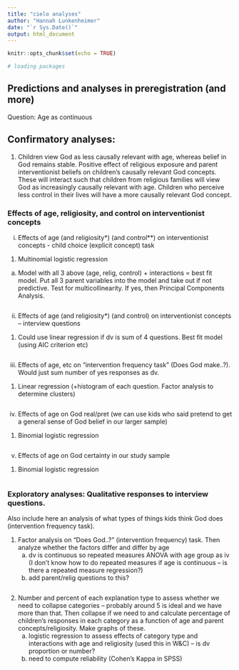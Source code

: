 ```yaml
---
title: "cielo analyses"
author: "Hannah Lunkenheimer"
date: "`r Sys.Date()`"
output: html_document
---
```


```r
knitr::opts_chunk$set(echo = TRUE)

# loading packages

```

## Predictions and analyses in preregistration (and more)

Question: Age as continuous

## Confirmatory analyses:
1.	Children view God as less causally relevant with age, whereas belief in God remains stable. Positive effect of religious exposure and parent interventionist beliefs on children’s causally relevant God concepts. These will interact such that children from religious families will view God as increasingly causally relevant with age. Children who perceive less control in their lives will have a more causally relevant God concept.

### Effects of age, religiosity, and control on interventionist concepts

i.	Effects of age (and religiosity*) (and control**) on interventionist concepts - child choice (explicit concept) task

1.	Multinomial logistic regression
a.	Model with all 3 above (age, relig, control) + interactions = best fit model. Put all 3 parent variables into the model and take out if not predictive. Test for multicollinearity. If yes, then Principal Components Analysis.

```r


```

ii.	Effects of age (and religiosity*) (and control) on interventionist concepts – interview questions
1.	Could use linear regression if dv is sum of 4 questions. Best fit model (using AIC criterion etc)

```r


```

iii.	Effects of age, etc on “intervention frequency task” (Does God make..?). Would just sum number of yes responses as dv.
1.	Linear regression (+histogram of each question. Factor analysis to determine clusters)

```r


```

iv.	Effects of age on God real/pret (we can use kids who said pretend to get a general sense of God belief in our larger sample)
1.	Binomial logistic regression

```r


```

v.	Effects of age on God certainty in our study sample
1.	Binomial logistic regression

```r


```

### Exploratory analyses: Qualitative responses to interview questions. 
Also include here an analysis of what types of things kids think God does (intervention frequency task).

1.  Factor analysis on “Does God..?” (intervention frequency) task. Then analyze whether the factors differ and differ by age
	a. dv is continuous so repeated measures ANOVA with age group as iv (I don’t know how to do repeated measures if age is continuous – is there a repeated measure regression?)
	b. add parent/relig questions to this?
	
```r


```

2. Number and percent of each explanation type to assess whether we need to collapse categories – probably around 5 is ideal and we have more than that. Then collapse if we need to and calculate percentage of children’s responses in each category as a function of age and parent concepts/religiosity. Make graphs of these. 
	a. logistic regression to assess effects of category type and interactions with age and religiosity (used this in W&C) – is dv proportion or number?
	b. need to compute reliability (Cohen’s Kappa in SPSS)
	
```r


```
